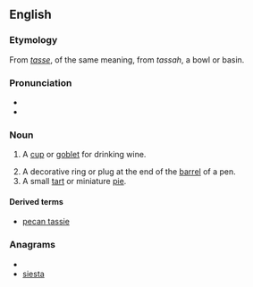{{also|Tassie}}
==English==

===Etymology===

From {{etyl|fr}} ''[[tasse]]'', of the same meaning, from {{etyl|ar}} ''tassah'', a bowl or basin.

===Pronunciation===
* {{IPA|ˈtæsi}}
* {{rhymes|æsi}}

===Noun===
{{en-noun}}

# {{Scottish}} A [[cup]] or [[goblet]] for drinking wine.
# A decorative ring or plug  at the end of the [[barrel]] of a pen.
# A small [[tart]] or miniature [[pie]].

====Derived terms====
* [[pecan tassie]]

===Anagrams===
* {{alphagram|aeisst}}
* [[siesta#English|siesta]]